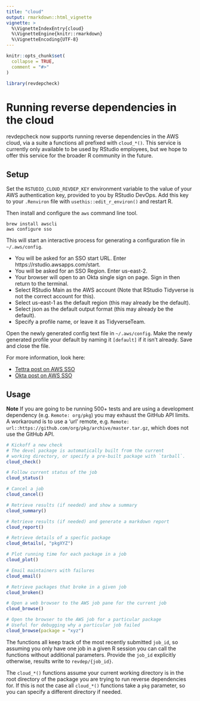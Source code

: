 ```yaml
---
title: "cloud"
output: rmarkdown::html_vignette
vignette: >
  %\VignetteIndexEntry{cloud}
  %\VignetteEngine{knitr::rmarkdown}
  %\VignetteEncoding{UTF-8}
---
```


```r
knitr::opts_chunk$set(
  collapse = TRUE,
  comment = "#>"
)
```

```r
library(revdepcheck)
```

# Running reverse dependencies in the cloud

revdepcheck now supports running reverse dependencies in the AWS cloud, via a suite a functions all prefixed with `cloud_*()`.
This service is currently only available to be used by RStudio employees, but we hope to offer this service for the broader R community in the future.

## Setup

Set the `RSTUDIO_CLOUD_REVDEP_KEY` environment variable to the value of your AWS authentication key, provided to you by RStudio DevOps.
Add this key to your `.Renviron` file with `usethis::edit_r_environ()` and restart R.

Then install and configure the `aws` command line tool.

```shell
brew install awscli
aws configure sso
```

This will start an interactive process for generating a configuration file in `~/.aws/config`.

- You will be asked for an SSO start URL. Enter https://rstudio.awsapps.com/start.
- You will be asked for an SSO Region. Enter us-east-2.
- Your browser will open to an Okta single sign on page. Sign in then return to the terminal.
- Select RStudio Main as the AWS account (Note that RStudio Tidyverse is not the correct account for this).
- Select us-east-1 as the default region (this may already be the default).
- Select json as the default output format (this may already be the default).
- Specify a profile name, or leave it as TidyverseTeam.

Open the newly generated config text file in `~/.aws/config`. Make the newly generated profile your default by naming it `[default]` if it isn't already. Save and close the file.

For more information, look here:

- [Tettra post on AWS SSO](https://app.tettra.co/teams/rstudio/pages/aws-single-sign-on#header-ek8lr-interactive-setup)
- [Okta post on AWS SSO](https://www.okta.com/blog/2020/05/how-okta-aws-sso-simplifies-admin-and-adds-cli-support/)

## Usage

**Note** If you are going to be running 500+ tests and are using a development dependency (e.g. `Remote: org/pkg`) you may exhaust the GitHub API limits. A workaround is to use a 'url' remote, e.g. `Remote: url::https://github.com/org/pkg/archive/master.tar.gz`, which does not use the GitHub API.

```r
# Kickoff a new check
# The devel package is automatically built from the current
# working directory, or specify a pre-built package with `tarball`.
cloud_check()

# Follow current status of the job
cloud_status()

# Cancel a job
cloud_cancel()

# Retrieve results (if needed) and show a summary
cloud_summary()

# Retrieve results (if needed) and generate a markdown report
cloud_report()

# Retrieve details of a specfic package
cloud_details(, "pkgXYZ")

# Plot running time for each package in a job
cloud_plot()

# Email maintainers with failures
cloud_email()

# Retrieve packages that broke in a given job
cloud_broken()

# Open a web browser to the AWS job pane for the current job
cloud_browse()

# Open the browser to the AWS job for a particular package
# Useful for debugging why a particular job failed
cloud_browse(package = "xyz")
```

The functions all keep track of the most recently submitted `job_id`, so assuming you only have one job in a given R session you can call the functions without additional parameters.
Provide the `job_id` explicitly otherwise, results write to `revdep/{job_id}`.

The `cloud_*()` functions assume your current working directory is in the root directory of the package you are trying to run reverse dependencies for.
If this is not the case all `cloud_*()` functions take a `pkg` parameter, so you can specify a different directory if needed.
